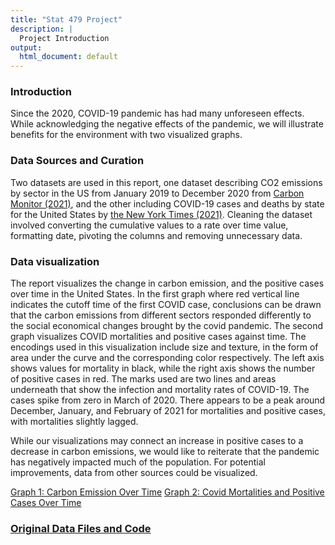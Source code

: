 ```yaml
---
title: "Stat 479 Project"
description: |
  Project Introduction
output:
  html_document: default
---
```


### Introduction
Since the 2020, COVID-19 pandemic has had many unforeseen effects. While acknowledging the negative effects of the pandemic, we will illustrate benefits for the environment with two visualized graphs.

### Data Sources and Curation
Two datasets are used in this report, one dataset describing CO2 emissions by sector in the US from January 2019 to December 2020 from [Carbon Monitor (2021)](https://carbonmonitor.org/), and the other including COVID-19 cases and deaths by state for the United States by [the New York Times (2021)](https://www.nytimes.com/interactive/2021/us/covid-cases.html). Cleaning the dataset involved converting the cumulative values to a rate over time value, formatting date, pivoting the columns and removing unnecessary data.

### Data visualization
The report visualizes the change in carbon emission, and the positive cases over time in the United States. In the first graph where red vertical line indicates the cutoff time of the first COVID case, conclusions can be drawn that the carbon emissions from different sectors responded differently to the social economical changes brought by the covid pandemic. The second graph visualizes COVID mortalities and positive cases against time. The encodings used in this visualization include size and texture, in the form of area under the curve and the corresponding color respectively. The left axis shows values for mortality in black, while the right axis shows the number of positive cases in red. The marks used are two lines and areas underneath that show the infection and mortality rates of COVID-19. The cases spike from zero in March of 2020. There appears to be a peak around December, January, and February of 2021 for mortalities and positive cases, with mortalities slightly lagged.

While our visualizations may connect an increase in positive cases to a decrease in carbon emissions, we would like to reiterate that the pandemic has negatively impacted much of the population. For potential improvements, data from other sources could be visualized.

[Graph 1: Carbon Emission Over Time](https://github.com/HuiheSun/Stat479-Files/blob/main/Carbon-graph.pdf)
[Graph 2: Covid Mortalities and Positive Cases Over Time](https://observablehq.com/@takingdrake/479-final)

### [Original Data Files and Code](https://github.com/HuiheSun/Stat479-Files)
